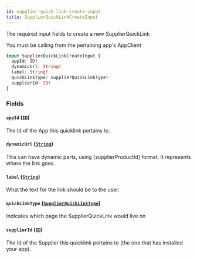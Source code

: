 ```yaml
---
id: supplier-quick-link-create-input
title: SupplierQuickLinkCreateInput
---
```



The required input fields to create a new SupplierQuickLink
            
You must be calling from the pertaining app's AppClient


```graphql
input SupplierQuickLinkCreateInput {
  appId: ID!
  dynamicUrl: String!
  label: String!
  quickLinkType: SupplierQuickLinkType!
  supplierId: ID!
}
```


### Fields

#### `appId` ([`ID`](/developers/supplier-apis/supply-api/graphql/reference/scalars/id))

The Id of the App this quicklink pertains to.


#### `dynamicUrl` ([`String`](/developers/supplier-apis/supply-api/graphql/reference/scalars/string))

This can have dynamic parts, using [supplierProductId] format. It represents where the link goes.


#### `label` ([`String`](/developers/supplier-apis/supply-api/graphql/reference/scalars/string))

What the text for the link should be to the user.


#### `quickLinkType` ([`SupplierQuickLinkType`](/developers/supplier-apis/supply-api/graphql/reference/enums/supplier-quick-link-type))

Indicates which page the SupplierQuickLink would live on


#### `supplierId` ([`ID`](/developers/supplier-apis/supply-api/graphql/reference/scalars/id))

The Id of the Supplier this quicklink pertains to (the one that has installed your app).




